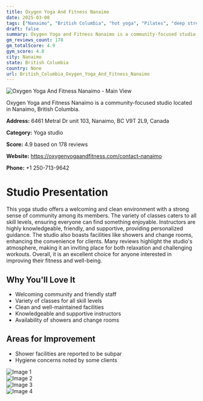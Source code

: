 ```yaml
---
title: Oxygen Yoga And Fitness Nanaimo
date: 2025-03-08
tags: ["Nanaimo", "British Columbia", "hot yoga", "Pilates", "deep stretch", "community", "cleanliness", "Nanaimo"]  
draft: false
summary: Oxygen Yoga and Fitness Nanaimo is a community-focused studio located in Nanaimo, British Columbia.
gm_reviews_count: 178
gm_totalScore: 4.9
gym_score: 4.8
city: Nanaimo
state: British Columbia
country: None
url: British_Columbia_Oxygen_Yoga_And_Fitness_Nanaimo
---
```


<div className="aspect-[16/9] relative my-8">
  <img 
    src="https://lh5.googleusercontent.com/p/AF1QipP1UZbuNP-Ti4iGucRe5zNzEJclBVZHBL8uIbuz=w1920-h1080-k-no"
    alt="Oxygen Yoga And Fitness Nanaimo - Main View"
    className="object-cover absolute inset-0 w-full h-full rounded-lg"
  />
</div>

Oxygen Yoga and Fitness Nanaimo is a community-focused studio located in Nanaimo, British Columbia.

**Address:** 6461 Metral Dr unit 103, Nanaimo, BC V9T 2L9, Canada

**Category:** Yoga studio

**Score:** 4.9 based on 178 reviews

**Website:** https://oxygenyogaandfitness.com/contact-nanaimo

**Phone:** +1 250-713-9642

# Studio Presentation

This yoga studio offers a welcoming and clean environment with a strong sense of community among its members. The variety of classes caters to all skill levels, ensuring everyone can find something enjoyable. Instructors are highly knowledgeable, friendly, and supportive, providing personalized guidance. The studio also boasts facilities like showers and change rooms, enhancing the convenience for clients. Many reviews highlight the studio's atmosphere, making it an inviting place for both relaxation and challenging workouts. Overall, it is an excellent choice for anyone interested in improving their fitness and well-being.

## Why You'll Love It

- Welcoming community and friendly staff
- Variety of classes for all skill levels
- Clean and well-maintained facilities
- Knowledgeable and supportive instructors
- Availability of showers and change rooms

## Areas for Improvement

- Shower facilities are reported to be subpar
- Hygiene concerns noted by some clients

<div className="grid grid-cols-1 xl:grid-cols-2 gap-4 my-8">
<div className="aspect-[4/3] relative"><img src="https://lh5.googleusercontent.com/p/AF1QipN7-HyS-gWp-3WDdgunOQsqojk6xYO_9qdStJfW=w1920-h1080-k-no" alt="Image 1" className="object-cover absolute inset-0 w-full h-full rounded-lg" /></div>
<div className="aspect-[4/3] relative"><img src="https://lh5.googleusercontent.com/p/AF1QipPjTepY1qApwKRithS2YpgoWF7tCTldXiQ9e9VH=w1920-h1080-k-no" alt="Image 2" className="object-cover absolute inset-0 w-full h-full rounded-lg" /></div>
<div className="aspect-[4/3] relative"><img src="https://lh5.googleusercontent.com/p/AF1QipPQaMa9KEL0YBAZScpLQzYHvO2R8DYIAAJ8XiIo=w1920-h1080-k-no" alt="Image 3" className="object-cover absolute inset-0 w-full h-full rounded-lg" /></div>
<div className="aspect-[4/3] relative"><img src="https://lh5.googleusercontent.com/p/AF1QipN11Lhpdj_W4tyNuHiJHnGl_Yyvlk7nRiN35hNj=w1920-h1080-k-no" alt="Image 4" className="object-cover absolute inset-0 w-full h-full rounded-lg" /></div>
</div>